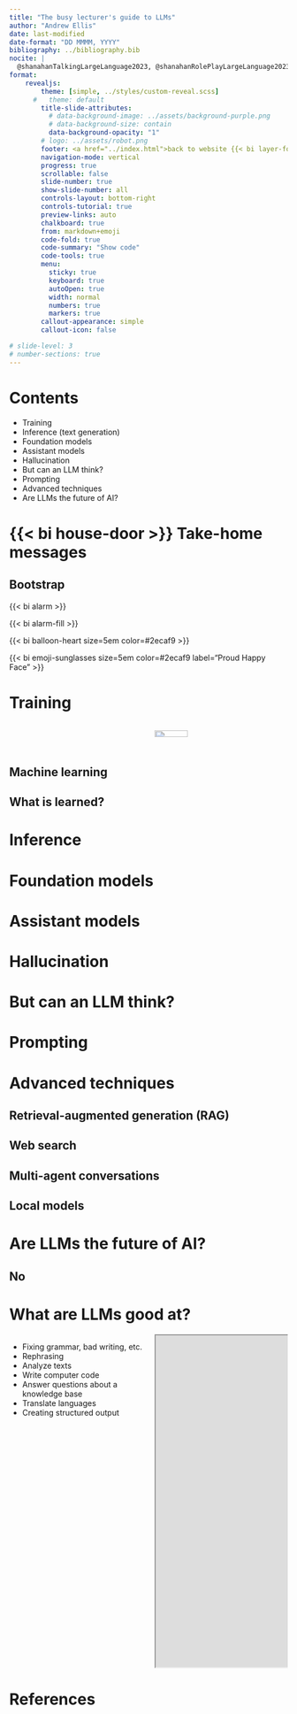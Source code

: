 ```yaml
---
title: "The busy lecturer's guide to LLMs"
author: "Andrew Ellis"
date: last-modified
date-format: "DD MMMM, YYYY"
bibliography: ../bibliography.bib
nocite: |
  @shanahanTalkingLargeLanguage2023, @shanahanRolePlayLargeLanguage2023, @weiEmergentAbilitiesLarge2022b
format: 
    revealjs:
        theme: [simple, ../styles/custom-reveal.scss]
      #   theme: default
        title-slide-attributes:
          # data-background-image: ../assets/background-purple.png
          # data-background-size: contain
          data-background-opacity: "1"
        # logo: ../assets/robot.png
        footer: <a href="../index.html">back to website {{< bi layer-forward >}} </a>
        navigation-mode: vertical
        progress: true
        scrollable: false
        slide-number: true
        show-slide-number: all
        controls-layout: bottom-right
        controls-tutorial: true
        preview-links: auto
        chalkboard: true
        from: markdown+emoji
        code-fold: true
        code-summary: "Show code"
        code-tools: true
        menu: 
          sticky: true
          keyboard: true
          autoOpen: true
          width: normal
          numbers: true
          markers: true
        callout-appearance: simple
        callout-icon: false

# slide-level: 3
# number-sections: true
---
```


# Contents

- Training
- Inference (text generation)
- Foundation models
- Assistant models
- Hallucination
- But can an LLM think?
- Prompting
- Advanced techniques
- Are LLMs the future of AI?


# {{< bi house-door >}} Take-home messages

## Bootstrap
{{< bi alarm >}}

{{< bi alarm-fill >}}

{{< bi balloon-heart  size=5em color=#2ecaf9 >}}

{{< bi emoji-sunglasses  size=5em color=#2ecaf9 label="Proud Happy Face" >}}




# Training
:::: {.columns}

::: {.column width="50%"}
:::

::: {.column width="50%"}
![](../assets/images/Language%20Model.png){width=50%}
:::
::::

## Machine learning

## What is learned?


# Inference

# Foundation models

# Assistant models

# Hallucination

# But can an LLM think?

# Prompting

# Advanced techniques

## Retrieval-augmented generation (RAG)

## Web search

## Multi-agent conversations

## Local models

# Are LLMs the future of AI?

## No



















# What are LLMs good at?

::::{.columns}
::: {.column width="50%"}

- Fixing grammar, bad writing, etc.
- Rephrasing
- Analyze texts
- Write computer code
- Answer questions about a knowledge base
- Translate languages
- Creating structured output

:::
:::{.column width="50%"}
```{=html}
<iframe width="600" height="600" src="https://chat.openai.com/share/49f95bd5-58de-466c-9323-5118fa83685e" title="Email addresses in a comma-separated list"></iframe>
```
:::
::::


# References {background-color="#D8DEE9"}

::: {#refs}
:::
